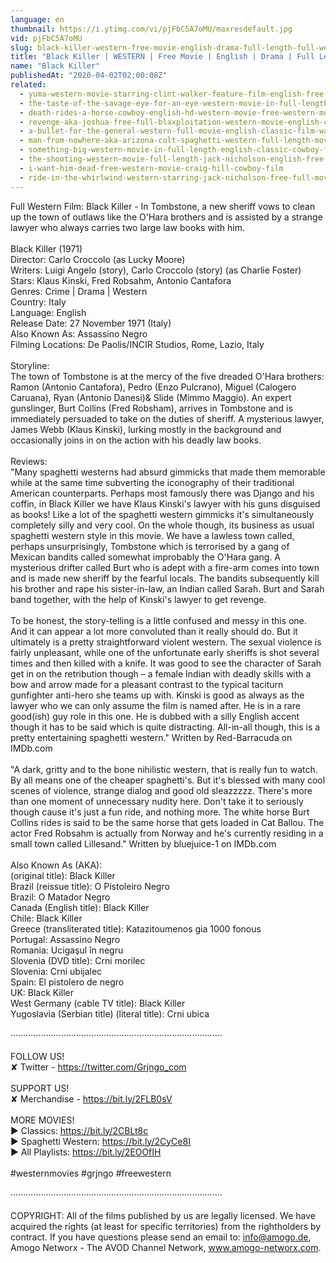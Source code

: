 ```yaml
---
language: en
thumbnail: https://i.ytimg.com/vi/pjFbC5A7oMU/maxresdefault.jpg
vid: pjFbC5A7oMU
slug: black-killer-western-free-movie-english-drama-full-length-full-western-film
title: "Black Killer | WESTERN | Free Movie | English | Drama | Full Length | Full Western Film"
name: "Black Killer"
publishedAt: "2020-04-02T02:00:08Z"
related:
  - yuma-western-movie-starring-clint-walker-feature-film-english-free-movie-full-length-youtube
  - the-taste-of-the-savage-eye-for-an-eye-western-movie-in-full-length-english-free-feature-film
  - death-rides-a-horse-cowboy-english-hd-western-movie-free-western-movies
  - revenge-aka-joshua-free-full-blaxploitation-western-movie-english-classic-feature-film
  - a-bullet-for-the-general-western-full-movie-english-classic-film-watchfree-cowboyfilm
  - man-from-nowhere-aka-arizona-colt-spaghetti-western-full-length-movie-english-hd-free-films
  - something-big-western-movie-in-full-length-english-classic-cowboy-film-free-full-westerns
  - the-shooting-western-movie-full-length-jack-nicholson-english-free-full-westerns
  - i-want-him-dead-free-western-movie-craig-hill-cowboy-film
  - ride-in-the-whirlwind-western-starring-jack-nicholson-free-full-movie-english-youtube-movies
---
```


Full Western Film: Black Killer - In Tombstone, a new sheriff vows to clean up the town of outlaws like the O'Hara brothers and is assisted by a strange lawyer who always carries two large law books with him. <br />
<br />
Black Killer (1971)<br />
Director: Carlo Croccolo (as Lucky Moore)<br />
Writers: Luigi Angelo (story), Carlo Croccolo (story) (as Charlie Foster) <br />
Stars: Klaus Kinski, Fred Robsahm, Antonio Cantafora <br />
Genres: Crime | Drama | Western <br />
Country: Italy<br />
Language: English<br />
Release Date: 27 November 1971 (Italy)<br />
Also Known As: Assassino Negro<br />
Filming Locations: De Paolis/INCIR Studios, Rome, Lazio, Italy <br />
<br />
Storyline:<br />
The town of Tombstone is at the mercy of the five dreaded O'Hara brothers: Ramon (Antonio Cantafora), Pedro (Enzo Pulcrano), Miguel (Calogero Caruana), Ryan (Antonio Danesi)& Slide (Mimmo Maggio). An expert gunslinger, Burt Collins (Fred Robsham), arrives in Tombstone and is immediately persuaded to take on the duties of sheriff. A mysterious lawyer, James Webb (Klaus Kinski), lurking mostly in the background and occasionally joins in on the action with his deadly law books.<br />
<br />
Reviews:<br />
"Many spaghetti westerns had absurd gimmicks that made them memorable while at the same time subverting the iconography of their traditional American counterparts. Perhaps most famously there was Django and his coffin, in Black Killer we have Klaus Kinski's lawyer with his guns disguised as books! Like a lot of the spaghetti western gimmicks it's simultaneously completely silly and very cool. On the whole though, its business as usual spaghetti western style in this movie. We have a lawless town called, perhaps unsurprisingly, Tombstone which is terrorised by a gang of Mexican bandits called somewhat improbably the O'Hara gang. A mysterious drifter called Burt who is adept with a fire-arm comes into town and is made new sheriff by the fearful locals. The bandits subsequently kill his brother and rape his sister-in-law, an Indian called Sarah. Burt and Sarah band together, with the help of Kinski's lawyer to get revenge.<br />
<br />
To be honest, the story-telling is a little confused and messy in this one. And it can appear a lot more convoluted than it really should do. But it ultimately is a pretty straightforward violent western. The sexual violence is fairly unpleasant, while one of the unfortunate early sheriffs is shot several times and then killed with a knife. It was good to see the character of Sarah get in on the retribution though – a female Indian with deadly skills with a bow and arrow made for a pleasant contrast to the typical taciturn gunfighter anti-hero she teams up with. Kinski is good as always as the lawyer who we can only assume the film is named after. He is in a rare good(ish) guy role in this one. He is dubbed with a silly English accent though it has to be said which is quite distracting. All-in-all though, this is a pretty entertaining spaghetti western." Written by Red-Barracuda on IMDb.com<br />
<br />
"A dark, gritty and to the bone nihilistic western, that is really fun to watch. By all means one of the cheaper spaghetti's. But it's blessed with many cool scenes of violence, strange dialog and good old sleazzzzz. There's more than one moment of unnecessary nudity here. Don't take it to seriously though cause it's just a fun ride, and nothing more. The white horse Burt Collins rides is said to be the same horse that gets loaded in Cat Ballou. The actor Fred Robsahm is actually from Norway and he's currently residing in a small town called Lillesand." Written by bluejuice-1 on IMDb.com<br />
<br />
Also Known As (AKA):<br />
(original title): Black Killer<br />
Brazil (reissue title): O Pistoleiro Negro<br />
Brazil: O Matador Negro<br />
Canada (English title): Black Killer<br />
Chile: Black Killer<br />
Greece (transliterated title): Katazitoumenos gia 1000 fonous<br />
Portugal: Assassino Negro<br />
Romania: Ucigaşul în negru<br />
Slovenia (DVD title): Crni morilec<br />
Slovenia: Crni ubijalec<br />
Spain: El pistolero de negro<br />
UK: Black Killer<br />
West Germany (cable TV title): Black Killer<br />
Yugoslavia (Serbian title) (literal title): Crni ubica<br />
<br />
····················································································<br />
<br />
FOLLOW US!<br />
✘ Twitter - https://twitter.com/Grjngo_com<br />
<br />
SUPPORT US!<br />
✘ Merchandise - https://bit.ly/2FLB0sV<br />
<br />
MORE MOVIES! <br />
► Classics: https://bit.ly/2CBLt8c <br />
► Spaghetti Western: https://bit.ly/2CyCe8I <br />
► All Playlists: https://bit.ly/2EOOfIH <br />
<br />
#westernmovies #grjngo #freewestern<br />
<br />
····················································································<br />
<br />
COPYRIGHT: All of the films published by us are legally licensed. We have acquired the rights (at least for specific territories) from the rightholders by contract. If you have questions please send an email to: info@amogo.de, Amogo Networx - The AVOD Channel Network, www.amogo-networx.com.